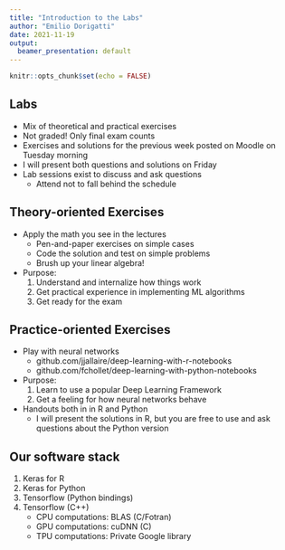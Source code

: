 ```yaml
---
title: "Introduction to the Labs"
author: "Emilio Dorigatti"
date: 2021-11-19
output:
  beamer_presentation: default
---
```


```r
knitr::opts_chunk$set(echo = FALSE)
```

## Labs

 - Mix of theoretical and practical exercises
 - Not graded! Only final exam counts
 - Exercises and solutions for the previous week posted on Moodle on Tuesday morning
 - I will present both questions and solutions on Friday
 - Lab sessions exist to discuss and ask questions
   - Attend not to fall behind the schedule

## Theory-oriented Exercises

 - Apply the math you see in the lectures
    - Pen-and-paper exercises on simple cases
    - Code the solution and test on simple problems
    - Brush up your linear algebra!
 - Purpose:
   1. Understand and internalize how things work
   2. Get practical experience in implementing ML algorithms
   3. Get ready for the exam

## Practice-oriented Exercises

 - Play with neural networks
   - github.com/jjallaire/deep-learning-with-r-notebooks
   - github.com/fchollet/deep-learning-with-python-notebooks
 - Purpose:
   1. Learn to use a popular Deep Learning Framework
   2. Get a feeling for how neural networks behave
 - Handouts both in in R and Python
   - I will present the solutions in R, but you are free to use and ask questions about the Python version

## Our software stack

 1. Keras for R
 2. Keras for Python
 3. Tensorflow (Python bindings)
 4. Tensorflow (C++)
      - CPU computations: BLAS (C/Fotran)
      - GPU computations: cuDNN (C)
      - TPU computations: Private Google library
